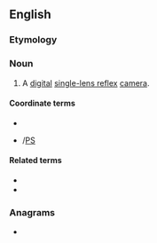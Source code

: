 ==English==

===Etymology===
{{initialism of|en|digital single-lens reflex}}

===Noun===
{{en-noun}}

# {{lb|en|photography}} A [[digital]] [[single-lens reflex]] [[camera]].

====Coordinate terms====
* {{l|en|RF}}
* {{l|en|P&S}}/[[PS]]

====Related terms====
* {{l|en|SLR}}
* {{l|en|ZLR}}

===Anagrams===
* {{anagrams|en|a=dlrs|LDRs}}